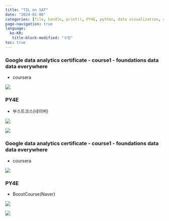 ```yaml
---
title: "TIL on SAT"
date: "2024-01-06"
categories: [file, handle, print(), PY4E, python, data visualization, coursera]
page-navigation: true
language: 
  ko-KR:
   title-block-modified: "수정"
toc: true
---
```


::: {.content-visible when-profile="ko"}

### Google data analytics certificate - course1 - foundations data data everywhere

- coursera

![](./images/1.jpeg)

### PY4E

- 부스트코스(네이버)

![](./images/2.jpeg)

![](./images/3.jpeg)


:::

::: {.content-visible when-profile="en"}

### Google data analytics certificate - course1 - foundations data data everywhere

- coursera

![](./images/1.jpeg)

### PY4E

- BoostCourse(Naver)

![](./images/2.jpeg)

![](./images/3.jpeg)

:::
